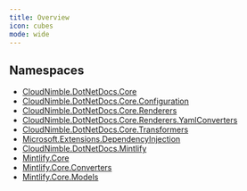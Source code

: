 ```yaml
---
title: Overview
icon: cubes
mode: wide
---
```


## Namespaces

- [CloudNimble.DotNetDocs.Core](CloudNimble/DotNetDocs/Core)
- [CloudNimble.DotNetDocs.Core.Configuration](CloudNimble/DotNetDocs/Core/Configuration)
- [CloudNimble.DotNetDocs.Core.Renderers](CloudNimble/DotNetDocs/Core/Renderers)
- [CloudNimble.DotNetDocs.Core.Renderers.YamlConverters](CloudNimble/DotNetDocs/Core/Renderers/YamlConverters)
- [CloudNimble.DotNetDocs.Core.Transformers](CloudNimble/DotNetDocs/Core/Transformers)
- [Microsoft.Extensions.DependencyInjection](Microsoft/Extensions/DependencyInjection)
- [CloudNimble.DotNetDocs.Mintlify](CloudNimble/DotNetDocs/Mintlify)
- [Mintlify.Core](Mintlify/Core)
- [Mintlify.Core.Converters](Mintlify/Core/Converters)
- [Mintlify.Core.Models](Mintlify/Core/Models)
